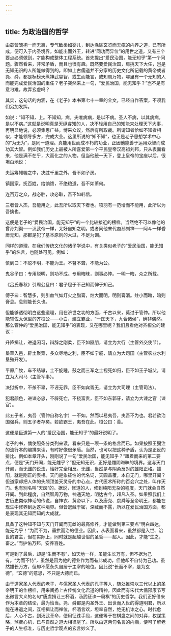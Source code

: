 ```yaml
---
---
---
```

title: 为政治国的哲学
---




由载营魄抱一而无离，专气致柔如婴儿，到达涤除玄览而无疵的内养之道，已有所成，便可入于内圣境界。如能出而外王，转进“同功而异位”的用世之道，又有三个要点必须做到，才能构成整体工程系统。首先提出“爱民治国，能无知乎”第一个问题。骤然看来，非常矛盾，而且也很有趣。既然要爱民治国，肩挑天下大任，岂是无知无识的人所能做得到的。即如上古儒道并不分家的历史文化所记载的黄帝或者尧、舜，都是标榜天纵神武睿智，或生而能言，或知周万物，哪里有一个无知的人而能完成爱民治国的重任？老子突然来上一句，“爱民治国，能无知乎？”岂不是有意刁难，故弄玄虚吗？

其实，这句话的内涵，在《老子》本书第七十一章的全文，已经自作答案，不须我们另加发挥。

如说：“知不知，上。不知知，病。夫唯病病，是以不病。圣人不病，以其病病，是以不病。”这就是说明真是天纵睿知的人，决不轻用自己的知能来处理天下大事，再明显地说，必须集思广益，博采众议，然后有所取裁。所谓知者恰如不知者相似，才能领导多方，完成大业。这里所说的“知不知”，也正是老子思想学术中心的“为无为”，是同一道理。真能用世而成不朽的功业，正因他能善于运用众智而成功其大智。例如我们历史上最被人所喜爱第一个平民皇帝汉高祖刘邦，只从表面看来，他是满不在乎，大而化之的人物。但当他统一天下，登上皇帝的宝座以后，很坦白地说：


夫运筹帷幄之中，决胜千里之外，吾不如子房。

镇国家，抚百姓，给饷馈，不绝粮道，吾不如萧何。

连百万之众，战必胜，攻必取，吾不如韩信。

三者皆人杰，吾能用之，此吾所以取天下者也。项羽有一范增而不能用，此所以为吾擒也。


这便是老子的“爱民治国，能无知乎”的一个比较接近的榜样。当然绝不可以像他的曾孙刘彻——汉武帝一样，太好自知之明。或者同他末代裔孙刘禅——阿斗一样昏庸无知，那都是犯了基本原则的大过，不足为训。

同样的道理，在我们传统文化的诸子学说中，有关类似老子的“爱民治国，能无知乎”的名言，也随处可见，例如：


慎到曰：不聪不明，不能为王。不瞽不聋，不能为公。

鬼谷子曰：专用聪明，则功不成。专用晦昧，则事必悖。一明一晦，众之所载。

《吕氏春秋》引周公旦曰：君子屈于不己知而伸于知己。

傅子曰：智慧多，则引血气如灯火之脂膏，炷大而明，明则膏消。炷小而暗，暗则膏息。息则能长久也。


但能够透彻明白这些道理，用在济世之功的方面，千古以来，莫过于管仲。所以他能辅佐太保型的齐桓公——小白，建立霸业，“一匡天下，九合诸侯”，确非偶然。那么管仲的“爱民治国，能无知乎”的表现，又在哪里呢？我们且看他对齐桓公的建议：


升降揖让，进退闲习，辩辞之刚柔，臣不如隰朋，请立为大行（主管外交使节）。

垦草入邑，辟土聚粟，多众尽地之利，臣不如宁戚，请立为大司田（主管农业水利垦殖开发）。

平原广牧，车不结辙，士不旋踵，鼓之而三军之士视死如归，臣不如王子城父，请立为大司马（主管军事）。

决狱折中，不杀不辜，不诬无罪，臣不如宾胥无，请立为大司理（主管司法）。

犯君颜色，进谏必忠，不辟死亡，不挠富贵，臣不如东郭牙，请立为大谏之官（谏官）。

此五子者，夷吾（管仲自称名字）一不如。然而以易夷吾，夷吾不为也。君若欲治国强兵，则五子者存矣。若欲霸王，夷吾在此。桓公曰：善。


这便是臣道第一人的“爱民治国，能无知乎”的最好说明了。

老子的书，倘使照条分类列来读，看来只是一项一条的格言而已。如果按照王弼注的流行本的编排来读，有时好像很矛盾。当然，也可以把这种矛盾，认为是正反的排比。例如本章开头，刚刚说了一句“爱民治国，能无知乎？”跟着而来的第二要点，便是“天门开阖，能无雌乎？”但无知无识，正好是雌阴晦昧的境界。这与天门开阖，而无雌的说法，恰好完全相反。无雌，当然是与阴柔反对的雄阳正格。雄阳，就是刚正的表相。天门是象征性的代名词，天圆盖覆，本自无门，哪里开阖？但道家却把人体的头颅顶盖天灵骨的中心点，古代医术所称的百会穴之处，叫作天门。也有别名叫“天囱”的。据说，修道的人，修到纯阳无杂的程度，天门就会自然开阖。到此程度，自然智周万物，神通天地，明达古今，超凡入圣。如果照我们上古历史类似神话的传说，自神农、黄帝以下，以及唐尧、虞舜等圣帝明王，都能在现生中修养到达这种境界。但皆退藏于密，深藏而不露，所以在爱民治国方面，都是表现其无知而知的大成就。

具备了这种知不知与天门开阖而无雌的最高修养，才能做到第三要点“明白四达，能无为乎！”为而不为，垂拱而治的德业。因此，从表面看来，虽然都是入世、治世的君主，但在实际上，同时就是超越世俗的圣哲——超人。因此，才能“生之，畜之。”而护佑万邦，安养百姓。

可是到了最后，却是“生而不有”，如天地一样，虽能生长万有，但不据为己有。“为而不恃”，虽然是因为他的德业作为而有此成功，但他却不自恃为己功。虽然雄长万方，但却不愿永久自居于主宰的地位。因此说“长而不宰，是为玄德”，“玄德”的意思，不只是大德而已。

由于道家圣人代表的老子，与儒家圣人代表的孔子等人，随处推崇以三代以上的圣帝明王的作榜样，用来阐扬上古传统文化君道的精神，因此而有宋代大儒邵康节写出微言大义的名句“唐虞揖让三杯酒，汤武征诛一局棋”的历史哲学。我们正好借来作为本章的结论，最为恰当。尧、舜都是内圣外王、出世而入世的得道明君，所以能在进退之间，互相揖让而禅位，杯酒言欢，坦率自然，绝无机诈之心。时代愈后，人心不古，到汤武革命，便用征诛手段，这便等于在棋盘之间的对弈，权谋策略，煞费心机，已与自然之道大相径庭了。所以由这两句名言的内涵，便可了解老子的人生标准，与历史哲学观点的玄言妙义了。